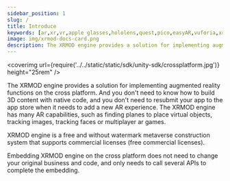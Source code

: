 ```yaml
---
sidebar_position: 1
slug: /
title: Introduce
keywords: [ar,xr,vr,apple glasses,hololens,quest,pico,easyAR,vuforia,xrmod,mod,doc,metaverse,facebook,meta,unity]
image: img/xrmod-docs-card.png
description: The XRMOD engine provides a solution for implementing augmented reality functions on the cross platform. And you don't need to know how to build 3D content with native code, and you don't need to resubmit your app to the app store when it needs to add a new AR experience. The XRMOD engine has many AR capabilities, such as finding planes to place virtual objects, tracking images, tracking faces or multiplayer ar games.
---
```


<coverimg url={require('../../static/static/sdk/unity-sdk/crossplatform.jpg')} height="25rem" />


The XRMOD engine provides a solution for implementing augmented reality functions on the cross platform. And you don't need to know how to build 3D content with native code, and you don't need to resubmit your app to the app store when it needs to add a new AR experience. The XRMOD engine has many AR capabilities, such as finding planes to place virtual objects, tracking images, tracking faces or multiplayer ar games.

XRMOD engine is a free and without watermark metaverse construction system that supports commercial licenses (free commercial licenses).


Embedding XRMOD engine on the cross platform does not need to change your original business and code, and only needs to call several APIs to complete the embedding.


<!--- cross平台嵌入XRMOD engine无需更改您原本的业务和代码，仅需调用若干个API即可完成嵌入。--->

